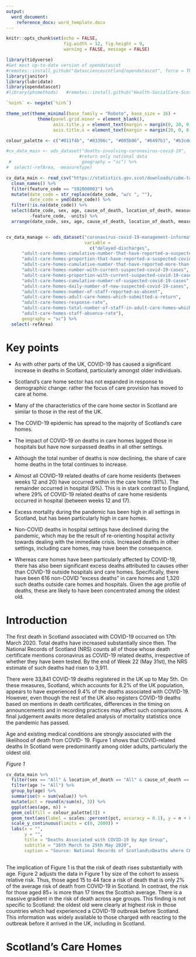 ```yaml
---
output: 
  word_document:
    reference_docx: word_template.docx
---
```



```r
knitr::opts_chunk$set(echo = FALSE,
                      fig.width = 12, fig.height = 9,
                      warning = FALSE, message = FALSE)
```


```r
library(tidyverse)
#Get most up-to-date version of opendatascot
#remotes::install_github("datasciencescotland/opendatascot", force = TRUE)
library(janitor)
library(lubridate)
library(opendatascot) 
#library(phsmethods)   #remotes::install.github("Health-SocialCare-Scotland/phsmethods")

`%nin%` <- negate(`%in%`)

theme_set(theme_minimal(base_family = "Roboto", base_size = 16) +
            theme(panel.grid.minor = element_blank(),
                  axis.title.y = element_text(margin = margin(0, 20, 0, 0)),
                  axis.title.x = element_text(margin = margin(20, 0, 0, 0))))

colour_palette <- c("#011f4b", "#03396c", "#005b96", "#6497b1", "#b3cde0")

#cv_data_main <- ods_dataset("deaths-involving-coronavirus-covid-19",
                            #return only national data
 #                           geography = "sc") %>% 
#  select(-refArea, -measureType)

cv_data_main <- read_csv("https://statistics.gov.scot/downloads/cube-table?uri=http%3A%2F%2Fstatistics.gov.scot%2Fdata%2Fdeaths-involving-coronavirus-covid-19") %>% 
  clean_names() %>% 
  filter(feature_code == "S92000003") %>% 
  mutate(date_code = str_replace(date_code, "w/c ", ""),
         date_code = ymd(date_code)) %>% 
  filter(!is.na(date_code)) %>% 
  select(date_code, sex, age, cause_of_death, location_of_death, measurement, value, 
         -feature_code, -units) %>% 
  arrange(date_code, sex, age, cause_of_death, location_of_death, measurement)


cv_data_manage <- ods_dataset("coronavirus-covid-19-management-information",
                              variable = 
                                c("delayed-discharges",
      "adult-care-homes-cumulative-number-that-have-reported-a-suspected-covid-19-case",
      "adult-care-homes-proportion-that-have-reported-a-suspected-covid-19-case",
      "adult-care-homes-cumulative-number-that-have-reported-more-than-one-suspected-covid-19-case",
      "adult-care-homes-number-with-current-suspected-covid-19-cases",
      "adult-care-homes-proportion-with-current-suspected-covid-19-cases",
      "adult-care-homes-cumulative-number-of-suspected-covid-19-cases",
      "adult-care-homes-daily-number-of-new-suspected-covid-19-cases",
      "adult-care-homes-number-of-staff-reported-as-absent",
      "adult-care-homes-adult-care-homes-which-submitted-a-return",
      "adult-care-homes-response-rate",
      "adult-care-homes-total-number-of-staff-in-adult-care-homes-which-submitted-a-return",
      "adult-care-homes-staff-absence-rate"),
      geography = "sc") %>% 
  select(-refArea)

```

# Key points

* As with other parts of the UK, COVID-19 has caused a significant increase in deaths in Scotland, particularly amongst older individuals.  
  
* Scotland’s care home sector has not expanded in response to demographic change: rather the focus of care provision has moved to care at home.  

* Many of the characteristics of the care home sector in Scotland are similar to those in the rest of the UK.  

* The COVID-19 epidemic has spread to the majority of Scotland’s care homes.    

* The impact of COVID-19 on deaths in care homes lagged those in hospitals but have now surpassed deaths in all other settings.  

* Although the total number of deaths is now declining, the share of care home deaths in the total continues to increase.  
  
* Almost all COVID-19 related deaths of care home residents (between weeks 12 and 20) have occurred within in the care home (91%). The remainder occurred in hospital (9%). This is in stark contrast to England, where 29% of COVID-19 related deaths of care home residents occurred in hospital (between weeks 12 and 17). 

* Excess mortality during the pandemic has been high in all settings in Scotland, but has been particularly high in care homes.  

* Non-COVID deaths in hospital settings have declined during the pandemic, which may be the result of re-orienting hospital activity towards dealing with the immediate crisis. Increased deaths in other settings, including care homes, may have been the consequence.  

* Whereas care homes have been particularly affected by COVID-19, there has also been significant excess deaths attributed to causes other than COVID-19 outside hospitals and care homes. Specifically, there have been 616 non-COVID “excess deaths” in care homes and 1,320 such deaths outside care homes and hospitals. Given the age profile of deaths, these are likely to have been concentrated among the oldest old.  

# Introduction

The first death in Scotland associated with COVID-19 occurred on 17th March 2020. Total deaths have increased substantially since then. The National Records of Scotland (NRS) counts all of those whose death certificate mentions coronavirus as COVID-19 related deaths, irrespective of whether they have been tested. By the end of Week 22 (May 31st), the NRS estimate of such deaths had risen to 3,911.

There were 33,841 COVID-19 deaths registered in the UK up to May 5th. On these measures, Scotland, which accounts for 8.2% of the UK population, appears to have experienced 9.4% of the deaths associated with COVID-19. However, even though the rest of the UK also registers COVID-19 deaths based on mentions in death certificates, differences in the timing on announcements and in recording practices may affect such comparisons. A final judgement awaits more detailed analysis of mortality statistics once the pandemic has passed.

Age and existing medical conditions are strongly associated with the likelihood of death from COVID- 19. Figure 1 shows that COVID-related deaths In Scotland were predominantly among older adults, particularly the oldest old.

*Figure 1*

```r
cv_data_main %>% 
  filter(sex == "All" & location_of_death == "All" & cause_of_death == "COVID-19 related") %>% 
  filter(age != "All") %>% 
  group_by(age) %>% 
  summarise(n = sum(value)) %>%
  mutate(pct = round(n/sum(n), 3)) %>% 
  ggplot(aes(age, n)) +
  geom_col(fill = colour_palette[3]) +
  geom_text(aes(label = scales::percent(pct, accuracy = 0.1), y = n + 80)) +
  scale_y_continuous(limits = c(0, 2000)) +
  labs(x = "",
       y = "",
       title = "Deaths Associated with COVID-19 by Age Group",
       subtitle = "16th March to 25th May 2020",
       caption = "Source: National Records of Scotland\nDeaths where COVID-19 mentioned on the death certificate")
  
```


The implication of Figure 1 is that the risk of death rises substantially with age. Figure 2 adjusts the data in Figure 1 by size of the cohort to assess relative risk. Thus, those aged 15 to 44 face a risk of death that is only 2% of the average risk of death from COVID-19 in Scotland. In contrast, the risk for those aged 85+ is more than 17 times the Scottish average. There is a massive gradient in the risk of death across age groups. This finding is not specific to Scotland: the oldest old were clearly at highest risk in those countries which had experienced a COVID-19 outbreak before Scotland. This information was widely available to those charged with reacting to the outbreak before it arrived in the UK, including in Scotland.

# Scotland's Care Homes